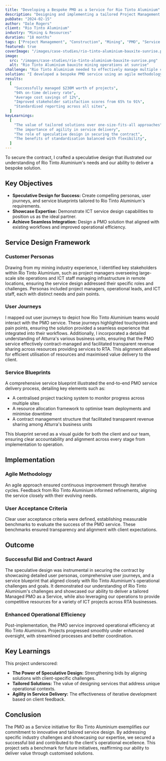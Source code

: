 ```yaml
---
title: "Developing a Bespoke PMO as a Service for Rio Tinto Aluminium"
description: "Designing and implementing a tailored Project Management Office service to manage multiple complex construction projects across geographically dispersed operations."
pubDate: "2024-02-15"
author: "Dale Rogers"
client: "Rio Tinto Aluminium"
industry: "Mining & Resources"
duration: "18 months"
tags: ["Project Management", "Construction", "Mining", "PMO", "Service Design"]
featured: true
coverImage: "/images/case-studies/rio-tinto-aluminium-bauxite-sunrise.png"
image:
  src: "/images/case-studies/rio-tinto-aluminium-bauxite-sunrise.png"
  alt: "Rio Tinto Aluminium bauxite mining operations at sunrise"
challenge: "Rio Tinto Aluminium needed to effectively manage multiple complex construction projects across geographically dispersed operations. The challenge was to design and implement a Project Management Office (PMO) service that could standardise project delivery while maintaining flexibility for site-specific requirements."
solution: "I developed a bespoke PMO service using an agile methodology and speculative design approach. This involved creating standardised processes, implementing digital tools, and establishing clear governance frameworks. The service was designed to be scalable and adaptable to different project sizes and complexities."
results:
  [
    "Successfully managed $230M worth of projects",
    "94% on-time delivery rate",
    "Average cost savings of 12%",
    "Improved stakeholder satisfaction scores from 65% to 91%",
    "Standardised reporting across all sites",
  ]
keyLearnings:
  [
    "The value of tailored solutions over one-size-fits-all approaches",
    "The importance of agility in service delivery",
    "The role of speculative design in securing the contract",
    "The benefits of standardisation balanced with flexibility",
  ]
---
```


To secure the contract, I crafted a speculative design that illustrated our understanding of Rio Tinto Aluminium's needs and our ability to deliver a bespoke solution.

## Key Objectives

- **Speculative Design for Success:** Create compelling personas, user journeys, and service blueprints tailored to Rio Tinto Aluminium's requirements.
- **Showcase Expertise:** Demonstrate ICT service design capabilities to position us as the ideal partner.
- **Achieve Seamless Integration:** Design a PMO solution that aligned with existing workflows and improved operational efficiency.

## Service Design Framework

### Customer Personas

Drawing from my mining industry experience, I identified key stakeholders within Rio Tinto Aluminium, such as project managers overseeing large-scale site operations and ICT staff managing infrastructure in remote locations, ensuring the service design addressed their specific roles and challenges. Personas included project managers, operational leads, and ICT staff, each with distinct needs and pain points.

### User Journeys

I mapped out user journeys to depict how Rio Tinto Aluminium teams would interact with the PMO service. These journeys highlighted touchpoints and pain points, ensuring the solution provided a seamless experience that integrated into their workflows. Additionally, I incorporated a detailed understanding of Atturra's various business units, ensuring that the PMO service effectively contract-managed and facilitated transparent revenue sharing across resources providing services to RTA. This alignment allowed for efficient utilisation of resources and maximised value delivery to the client.

### Service Blueprints

A comprehensive service blueprint illustrated the end-to-end PMO service delivery process, detailing key elements such as:

- A centralised project tracking system to monitor progress across multiple sites
- A resource allocation framework to optimise team deployments and minimise downtime
- A contract management structure that facilitated transparent revenue sharing among Atturra's business units

This blueprint served as a visual guide for both the client and our team, ensuring clear accountability and alignment across every stage from implementation to operation.

## Implementation

### Agile Methodology

An agile approach ensured continuous improvement through iterative cycles. Feedback from Rio Tinto Aluminium informed refinements, aligning the service closely with their evolving needs.

### User Acceptance Criteria

Clear user acceptance criteria were defined, establishing measurable benchmarks to evaluate the success of the PMO service. These benchmarks ensured transparency and alignment with client expectations.

## Outcome

### Successful Bid and Contract Award

The speculative design was instrumental in securing the contract by showcasing detailed user personas, comprehensive user journeys, and a service blueprint that aligned closely with Rio Tinto Aluminium's operational challenges and goals. It demonstrated our understanding of Rio Tinto Aluminium's challenges and showcased our ability to deliver a tailored Managed PMO as a Service, while also leveraging our operations to provide competitive resources for a variety of ICT projects across RTA businesses.

### Enhanced Operational Efficiency

Post-implementation, the PMO service improved operational efficiency at Rio Tinto Aluminium. Projects progressed smoothly under enhanced oversight, with streamlined processes and better coordination.

## Key Learnings

This project underscored:

- **The Power of Speculative Design:** Strengthening bids by aligning solutions with client-specific challenges.
- **Tailored Solutions:** The value of designing services that address unique operational contexts.
- **Agility in Service Delivery:** The effectiveness of iterative development based on client feedback.

## Conclusion

The PMO as a Service initiative for Rio Tinto Aluminium exemplifies our commitment to innovative and tailored service design. By addressing specific industry challenges and showcasing our expertise, we secured a successful bid and contributed to the client's operational excellence. This project sets a benchmark for future initiatives, reaffirming our ability to deliver value through customised solutions.

